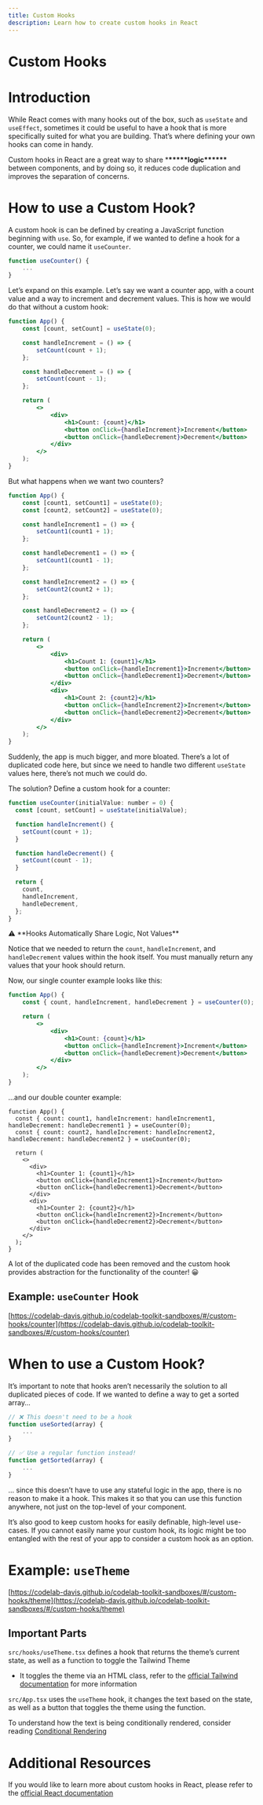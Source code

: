 ```yaml
---
title: Custom Hooks
description: Learn how to create custom hooks in React
---
```



# Custom Hooks

# Introduction

While React comes with many hooks out of the box, such as `useState` and `useEffect`, sometimes it could be useful to have a hook that is more specifically suited for what you are building. That’s where defining your own hooks can come in handy.

Custom hooks in React are a great way to share \***\*\*\*\*\***logic\***\*\*\*\*\*** between components, and by doing so, it reduces code duplication and improves the separation of concerns.

# How to use a Custom Hook?

A custom hook is can be defined by creating a JavaScript function beginning with `use`. So, for example, if we wanted to define a hook for a counter, we could name it `useCounter`.

```jsx
function useCounter() {
	...
}
```

Let’s expand on this example. Let’s say we want a counter app, with a count value and a way to increment and decrement values. This is how we would do that without a custom hook:

```jsx
function App() {
    const [count, setCount] = useState(0);

    const handleIncrement = () => {
        setCount(count + 1);
    };

    const handleDecrement = () => {
        setCount(count - 1);
    };

    return (
        <>
            <div>
                <h1>Count: {count}</h1>
                <button onClick={handleIncrement}>Increment</button>
                <button onClick={handleDecrement}>Decrement</button>
            </div>
        </>
    );
}
```

But what happens when we want two counters?

```jsx
function App() {
    const [count1, setCount1] = useState(0);
    const [count2, setCount2] = useState(0);

    const handleIncrement1 = () => {
        setCount1(count1 + 1);
    };

    const handleDecrement1 = () => {
        setCount1(count1 - 1);
    };

    const handleIncrement2 = () => {
        setCount2(count2 + 1);
    };

    const handleDecrement2 = () => {
        setCount2(count2 - 1);
    };

    return (
        <>
            <div>
                <h1>Count 1: {count1}</h1>
                <button onClick={handleIncrement1}>Increment</button>
                <button onClick={handleDecrement1}>Decrement</button>
            </div>
            <div>
                <h1>Count 2: {count2}</h1>
                <button onClick={handleIncrement2}>Increment</button>
                <button onClick={handleDecrement2}>Decrement</button>
            </div>
        </>
    );
}
```

Suddenly, the app is much bigger, and more bloated. There’s a lot of duplicated code here, but since we need to handle two different `useState` values here, there’s not much we could do.

The solution? Define a custom hook for a counter:

```jsx
function useCounter(initialValue: number = 0) {
  const [count, setCount] = useState(initialValue);

  function handleIncrement() {
    setCount(count + 1);
  }

  function handleDecrement() {
    setCount(count - 1);
  }

  return {
    count,
    handleIncrement,
    handleDecrement,
  };
}
```

<aside>
⚠️ **Hooks Automatically Share Logic, Not Values**

Notice that we needed to return the `count`, `handleIncrement`, and `handleDecrement` values within the hook itself. You must manually return any values that your hook should return.

</aside>

Now, our single counter example looks like this:

```jsx
function App() {
    const { count, handleIncrement, handleDecrement } = useCounter(0);

    return (
        <>
            <div>
                <h1>Count: {count}</h1>
                <button onClick={handleIncrement}>Increment</button>
                <button onClick={handleDecrement}>Decrement</button>
            </div>
        </>
    );
}
```

…and our double counter example:

```
function App() {
  const { count: count1, handleIncrement: handleIncrement1, handleDecrement: handleDecrement1 } = useCounter(0);
  const { count: count2, handleIncrement: handleIncrement2, handleDecrement: handleDecrement2 } = useCounter(0);

  return (
    <>
      <div>
        <h1>Counter 1: {count1}</h1>
        <button onClick={handleIncrement1}>Increment</button>
        <button onClick={handleDecrement1}>Decrement</button>
      </div>
      <div>
        <h1>Counter 2: {count2}</h1>
        <button onClick={handleIncrement2}>Increment</button>
        <button onClick={handleDecrement2}>Decrement</button>
      </div>
    </>
  );
}
```

A lot of the duplicated code has been removed and the custom hook provides abstraction for the functionality of the counter! 😀

## Example: `useCounter` Hook

[https://codelab-davis.github.io/codelab-toolkit-sandboxes/#/custom-hooks/counter](https://codelab-davis.github.io/codelab-toolkit-sandboxes/#/custom-hooks/counter)

# When to use a Custom Hook?

It’s important to note that hooks aren’t necessarily the solution to all duplicated pieces of code. If we wanted to define a way to get a sorted array…

```jsx
// ❌ This doesn't need to be a hook
function useSorted(array) {
	...
}

// ✅ Use a regular function instead!
function getSorted(array) {
	...
}
```

… since this doesn’t have to use any stateful logic in the app, there is no reason to make it a hook. This makes it so that you can use this function anywhere, not just on the top-level of your component.

It’s also good to keep custom hooks for easily definable, high-level use-cases. If you cannot easily name your custom hook, its logic might be too entangled with the rest of your app to consider a custom hook as an option.

# Example: `useTheme`

[https://codelab-davis.github.io/codelab-toolkit-sandboxes/#/custom-hooks/theme](https://codelab-davis.github.io/codelab-toolkit-sandboxes/#/custom-hooks/theme)

## Important Parts

`src/hooks/useTheme.tsx` defines a hook that returns the theme’s current state, as well as a function to toggle the Tailwind Theme

-   It toggles the theme via an HTML class, refer to the [official Tailwind documentation](https://tailwindcss.com/docs/dark-mode) for more information

`src/App.tsx` uses the `useTheme` hook, it changes the text based on the state, as well as a button that toggles the theme using the function.

To understand how the text is being conditionally rendered, consider reading [Conditional Rendering](https://www.notion.so/Conditional-Rendering-081ef7c362904b4c805c8d3fcb8d6022?pvs=21)

# Additional Resources

If you would like to learn more about custom hooks in React, please refer to the [official React documentation](https://react.dev/learn/reusing-logic-with-custom-hooks#custom-hooks-help-you-migrate-to-better-patterns)
